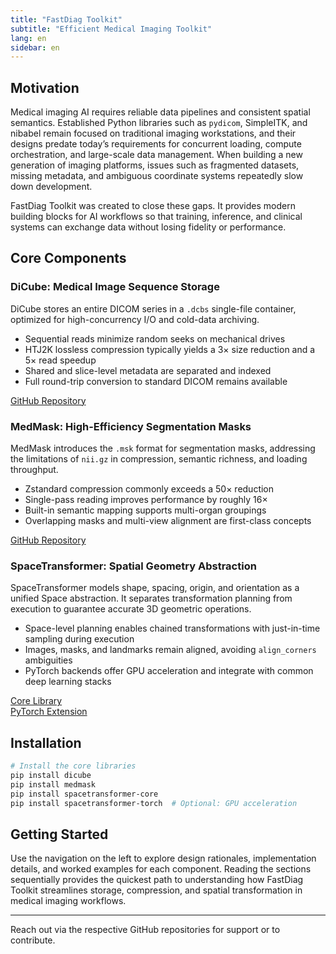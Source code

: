 ```yaml
---
title: "FastDiag Toolkit"
subtitle: "Efficient Medical Imaging Toolkit"
lang: en
sidebar: en
---
```


## Motivation

Medical imaging AI requires reliable data pipelines and consistent spatial semantics. Established Python libraries such as `pydicom`, SimpleITK, and nibabel remain focused on traditional imaging workstations, and their designs predate today’s requirements for concurrent loading, compute orchestration, and large-scale data management. When building a new generation of imaging platforms, issues such as fragmented datasets, missing metadata, and ambiguous coordinate systems repeatedly slow down development.

FastDiag Toolkit was created to close these gaps. It provides modern building blocks for AI workflows so that training, inference, and clinical systems can exchange data without losing fidelity or performance.

## Core Components

### DiCube: Medical Image Sequence Storage

DiCube stores an entire DICOM series in a `.dcbs` single-file container, optimized for high-concurrency I/O and cold-data archiving.

- Sequential reads minimize random seeks on mechanical drives
- HTJ2K lossless compression typically yields a 3× size reduction and a 5× read speedup
- Shared and slice-level metadata are separated and indexed
- Full round-trip conversion to standard DICOM remains available

[GitHub Repository](https://github.com/fastdiag-toolbox/dicube)

### MedMask: High-Efficiency Segmentation Masks

MedMask introduces the `.msk` format for segmentation masks, addressing the limitations of `nii.gz` in compression, semantic richness, and loading throughput.

- Zstandard compression commonly exceeds a 50× reduction
- Single-pass reading improves performance by roughly 16×
- Built-in semantic mapping supports multi-organ groupings
- Overlapping masks and multi-view alignment are first-class concepts

[GitHub Repository](https://github.com/fastdiag-toolbox/medmask)

### SpaceTransformer: Spatial Geometry Abstraction

SpaceTransformer models shape, spacing, origin, and orientation as a unified Space abstraction. It separates transformation planning from execution to guarantee accurate 3D geometric operations.

- Space-level planning enables chained transformations with just-in-time sampling during execution
- Images, masks, and landmarks remain aligned, avoiding `align_corners` ambiguities
- PyTorch backends offer GPU acceleration and integrate with common deep learning stacks

[Core Library](https://github.com/fastdiag-toolbox/spacetransformer-core)  
[PyTorch Extension](https://github.com/fastdiag-toolbox/spacetransformer-torch)

## Installation

```bash
# Install the core libraries
pip install dicube
pip install medmask
pip install spacetransformer-core
pip install spacetransformer-torch  # Optional: GPU acceleration
```

## Getting Started

Use the navigation on the left to explore design rationales, implementation details, and worked examples for each component. Reading the sections sequentially provides the quickest path to understanding how FastDiag Toolkit streamlines storage, compression, and spatial transformation in medical imaging workflows.

---

Reach out via the respective GitHub repositories for support or to contribute.
